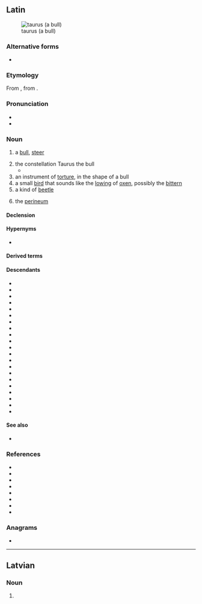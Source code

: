 {{also|Taurus}}
==Latin==
{{wikipedia|lang=la}}
[[File:2010 - djurparken i Höör 035.JPG|thumb|taurus (a bull)]]

===Alternative forms===
* {{l|la|(''archaic'') [[tarvus]], [[tarvos]]}}

===Etymology===
From {{inh|la|itc-pro|*tauros}}, from {{inh|la|ine-pro|*táwros}}.

===Pronunciation===
* {{la-IPA|taurus}}
* {{audio|la|la-cls-taurus.ogg|Audio (Classical)}}

===Noun===
{{la-noun|taurus<2>}}

# {{topics|la|Cattle|Male animals}} a [[bull]], [[steer]]
# the constellation Taurus the bull
#* {{Q|la|Ovid|Fasti|4|717-718|quote=vacca sit an '''taurus''', nōn est cognōscere prōmptum:<br/>pars prior appāret, posteriōra latent.|trans=''Whether it is a cow or a '''bull''' is not easy to know:<br/>the front part appears, the hindquarters lie hidden.''<br/>(Although Ovid wryly observes that {{w|Taurus (constellation)}} depicts only the head, horns, and forequarters of this mythological animal, traditionally it was seen as a ‘‘taurus’’ and not a ‘‘[[vacca]]’’ charging in the sky.)}}
# an instrument of [[torture]], in the shape of a bull
# a small [[bird]] that sounds like the [[lowing]] of [[ox]]en, possibly the [[bittern]]
# a kind of [[beetle]]
# {{lb|la|anatomy}} the [[perineum]]

====Declension====
{{la-ndecl|taurus<2>}}

====Hypernyms====
* {{l|la|bōs}}

====Derived terms====
{{der3|la|taura
|taureus
|tauricornis
|taurifer
|tauriformis
|taurigenus
|taurīnus
|taurobolicus
|taurobolīnus
|taurobolior
|taurocenta
|taurophthalmon
|taurulus
|Taurus
}}

====Descendants====
{{top2}}
* {{desc|rup|tavru}}
* {{desc|ast|toru}}
* {{desc|ca|toro}}
* {{desc|co|toru}}
* {{desc|bor=1|en|Taurus}}
* {{desc|fr|taureau}}
* {{desc|fur|taur}}
* {{desc|io|tauro}}
* {{desc|ia|tauro}}
* {{desc|it|toro}}
* {{desc|nrf|touothé}}
* {{desc|oc|taur}}
* {{desc|fro|tor}}
* {{desctree|roa-opt|touro}}
* {{desc|ro|taur}}
* {{desc|rm|taur}}
* {{desc|sc|trau}}
* {{desc|scn|tàuru|tàvuru}}
* {{desctree|es|toro}}
* {{desc|vec|toro}}
* {{desc|wa|torea}}
{{bottom}}

====See also====
* {{l|la|vacca}}

===References===
* {{R:L&S}}
* {{R:Elementary Lewis}}
* {{R:du Cange}}
* {{R:Gaffiot}}
* {{R:PersEnc}}
* {{R:Peck}}
* {{R:Smith's Persons}}
* {{R:Nocentini|hw=toro}}<!-- etymology -->

===Anagrams===
* {{anagrams|la|sutura}}

----

==Latvian==

===Noun===
{{head|lv|noun form|g=m}}

# {{lv-inflection of|taurs|acc|p}}